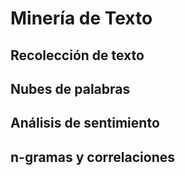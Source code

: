 # Minería de Texto

## Recolección de texto

## Nubes de palabras

## Análisis de sentimiento

## n-gramas y correlaciones
